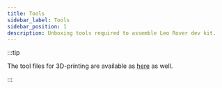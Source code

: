```yaml
---
title: Tools
sidebar_label: Tools
sidebar_position: 1
description: Unboxing tools required to assemble Leo Rover dev kit.
---
```


<ImageZoom
  loading="eager"
  src="/img/docs_images/leo-rover/manuals/tools/leo-manual-tools-1.webp"
  alt="Box of tools used to assemble Leo Rover"
  width="1200"
  height="802"
  caption="In this box you'll find all the tools needed to assemble the Leo Rover Developer Kit."
/>

<ImageZoom
  src="/img/docs_images/leo-rover/manuals/tools/leo-manual-tools-2.webp"
  alt="Opened box with tools used to assemble Leo Rover"
  width="1200"
  height="802"
/>

<ImageZoom
  src="/img/docs_images/leo-rover/manuals/tools/leo-manual-tools-3.webp"
  alt="Plastic box used to store screw during assembly of Leo Rover"
  width="1200"
  height="802"
  caption="A plastic tray to store screws during the assembly steps."
/>

<ImageZoom
  src="/img/docs_images/leo-rover/manuals/tools/leo-manual-tools-4.webp"
  alt="3D printed tool for extracting microSD card on RaspberryPi, laying on the table"
  width="1200"
  height="802"
  caption="A 3D-printed microSD card extraction tool that becomes handy when you need to disconnect the microSD card from the internal RaspberryPi port."
/>

<ImageZoom
  src="/img/docs_images/leo-rover/manuals/tools/leo-manual-tools-5.webp"
  alt="Closeup of microSD card extraction tool"
  width="1200"
  height="802"
/>

:::tip

The tool files for 3D-printing are available as
[here](https://drive.google.com/drive/folders/1F5RxC6afN7XKEwIBfKVCjFhl4YjjUx38?usp=sharing)
as well.

:::

<ImageZoom
  src="/img/docs_images/leo-rover/manuals/tools/leo-manual-tools-6.webp"
  alt="Set of imbus and torx screwdrivers laying on the table"
  width="1200"
  height="802"
  caption="A set of screwdrivers (2mm, 3mm, 4mm, T40 torx)"
/>

<ImageZoom
  src="/img/docs_images/leo-rover/manuals/tools/leo-manual-tools-7.webp"
  alt="Li-ion charger laying on the table with its box on the side"
  width="1200"
  height="802"
  caption="A 12.6V DC battery charger with EU wall plug (+ EU-US plug adapter)"
/>

<ImageZoom
  src="/img/docs_images/leo-rover/manuals/tools/leo-manual-tools-8.webp"
  alt="Loctite, vaseline and lithium grease laying on the table"
  width="1200"
  height="802"
  caption="A bottle of Loctite 243 to secure threaded connections, a bottle of vaseline for easier cable threading, a tube of lithium grease for the wheels assembly"
/>

<ImageZoom
  src="/img/docs_images/leo-rover/manuals/tools/leo-manual-tools-9.webp"
  alt="Set of wrenches and Phillips screwdriver laying on the table"
  width="1200"
  height="802"
  caption="A set of flat wrenches (7mm, 8mm, 10mm) and a cross-headed Philips screwdriver"
/>

<ImageZoom
  src="/img/docs_images/leo-rover/manuals/tools/leo-manual-tools-10.webp"
  alt="Additional screws and nuts laying on the table"
  width="1200"
  height="802"
  caption="3 sets of nuts and bolts to mount additional equipment on the top platform of the Rover"
/>

<ImageZoom
  src="/img/docs_images/leo-rover/manuals/tools/leo-manual-tools-11.webp"
  alt="USB A to miniUSB cable laying on the table"
  width="1200"
  height="802"
  caption="A mini-USB to USB-A adapter to access the top mini-USB socket with standard USB-A devices"
/>
